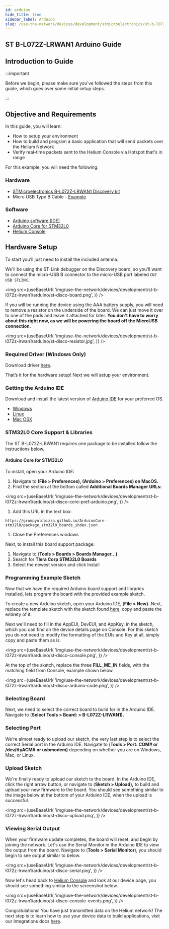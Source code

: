```yaml
---
id: arduino
hide_title: true
sidebar_label: Arduino
slug: /use-the-network/devices/development/stmicroelectronics/st-b-l072z-lrwan1/arduino
---
```



## ST B-L072Z-LRWAN1 Arduino Guide


## Introduction to Guide

:::important

Before we begin, please make sure you've followed the steps from this guide, which goes over some
initial setup steps.

:::

## Objective and Requirements

In this guide, you will learn:

- How to setup your environment
- How to build and program a basic application that will send packets over the Helium Network
- Verify real-time packets sent to the Helium Console via Hotspot that's in range

For this example, you will need the following:

### Hardware

- [STMicroelectronics B-L072Z-LRWAN1 Discovery kit](https://www.st.com/en/evaluation-tools/b-l072z-lrwan1.html)
- Micro USB Type B Cable -
  [Example](https://www.amazon.com/AmazonBasics-Male-Micro-Cable-Black/dp/B0719H12WD/ref=sr_1_2_sspa?)

### Software

- [Arduino software \(IDE\)](https://www.arduino.cc/en/Main/Software)
- [Arduino Core for STM32L0](https://github.com/GrumpyOldPizza/ArduinoCore-stm32l0)
- [Helium Console](https://console.helium.com/)

## Hardware Setup

To start you’ll just need to install the included antenna.

We'll be using the ST-Link debugger on the Discovery board, so you'll want to connect the micro-USB
B connector to the micro-USB port labeled `CN7 USB STLINK`.

<img
  src={useBaseUrl(
    'img/use-the-network/devices/development/st-b-l072z-lrwan1/arduino/st-disco-board.png',
  )}
/>

If you will be running the device using the AAA battery supply, you will need to remove a resistor
on the underside of the board. We can just move it over to one of the pads and leave it attached for
later. **You don't have to worry about this right now, as we will be powering the board off the
MicroUSB connection.**

<img
  src={useBaseUrl(
    'img/use-the-network/devices/development/st-b-l072z-lrwan1/arduino/st-disco-resistor.jpg',
  )}
/>

### Required Driver \(Windows Only\) <a id="required-driver-windows-only"></a>

Download driver [here](https://www.st.com/en/development-tools/stsw-link009.html).

That’s it for the hardware setup! Next we will setup your environment.

### Getting the Arduino IDE

Download and install the latest version of [Arduino IDE](https://www.arduino.cc/en/Main/Software)
for your preferred OS.

- [Windows](https://www.arduino.cc/en/Guide/Windows)
- [Linux](https://www.arduino.cc/en/Guide/Linux)
- [Mac OSX](https://www.arduino.cc/en/Guide/MacOSX)

### STM32L0 Core Support & Libraries

The ST B-L072Z-LRWAN1 requires one package to be installed follow the instructions below.

#### Arduino Core for STM32L0

To install, open your Arduino IDE:

1. Navigate to **\(File &gt; Preferences\), \(Arduino &gt; Preferences\) on MacOS.**
2. Find the section at the bottom called **Additional Boards Manager URLs:**

<img
  src={useBaseUrl(
    'img/use-the-network/devices/development/st-b-l072z-lrwan1/arduino/st-disco-core-pref-arduino.png',
  )}
/>

1. Add this URL in the text box:

```text
https://grumpyoldpizza.github.io/ArduinoCore-stm32l0/package_stm32l0_boards_index.json
```

1. Close the Preferences windows

Next, to install this board support package:

1. Navigate to \(**Tools &gt; Boards &gt; Boards Manager...\)**
2. Search for **Tlera Corp STM32L0 Boards**
3. Select the newest version and click Install

### Programming **Example Sketch** <a id="programming-example-sketch"></a>

Now that we have the required Arduino board support and libraries installed, lets program the board
with the provided example sketch.

To create a new Arduino sketch, open your Arduino IDE, \(**File &gt; New\).** Next, replace the
template sketch with the sketch found
[here](https://raw.githubusercontent.com/helium/longfi-arduino/master/ST-B-L072Z-LRWAN1/longfi-us915/longfi-us915.ino),
copy and paste the entirety of it.

Next we'll need to fill in the AppEUI, DevEUI, and AppKey, in the sketch, which you can find on the
device details page on Console. For this sketch you do not need to modify the formatting of the EUIs
and Key at all, simply copy and paste them as is.

<img
  src={useBaseUrl(
    'img/use-the-network/devices/development/st-b-l072z-lrwan1/arduino/st-disco-console.png',
  )}
/>

At the top of the sketch, replace the three **FILL_ME_IN** fields, with the matching field from
Console, example shown below.

<img
  src={useBaseUrl(
    'img/use-the-network/devices/development/st-b-l072z-lrwan1/arduino/st-disco-arduino-code.png',
  )}
/>

### Selecting Board

Next, we need to select the correct board to build for in the Arduino IDE. Navigate to \(**Select
Tools &gt; Board: &gt; B-L072Z-LRWAN1\).**

### Selecting Port

We're almost ready to upload our sketch, the very last step is to select the correct Serial port in
the Arduino IDE. Navigate to \(**Tools &gt; Port: COM\# or /dev/ttyACM\#** **or usbmodem\)**
depending on whether you are on Windows, Mac, or Linux.

### Upload Sketch

We're finally ready to upload our sketch to the board. In the Arduino IDE, click the right arrow
button, or navigate to \(**Sketch &gt; Upload\),** to build and upload your new firmware to the
board. You should see something similar to the image below at the bottom of your Arduino IDE, when
the upload is successful.

<img
  src={useBaseUrl(
    'img/use-the-network/devices/development/st-b-l072z-lrwan1/arduino/st-disco-upload.png',
  )}
/>

### Viewing Serial Output

When your firmware update completes, the board will reset, and begin by joining the network. Let's
use the Serial Monitor in the Arduino IDE to view the output from the board. Navigate to \(**Tools
&gt; Serial Monitor**\), you should begin to see output similar to below.

<img
  src={useBaseUrl(
    'img/use-the-network/devices/development/st-b-l072z-lrwan1/arduino/st-disco-serial.png',
  )}
/>

Now let's head back to [Helium Console](https://console.helium.com) and look at our device page, you
should see something similar to the screenshot below.

<img
  src={useBaseUrl(
    'img/use-the-network/devices/development/st-b-l072z-lrwan1/arduino/st-disco-console-events.png',
  )}
/>

Congratulations! You have just transmitted data on the Helium network! The next step is to learn how
to use your device data to build applications, visit our Integrations docs
[here](/use-the-network/console/integrations).
